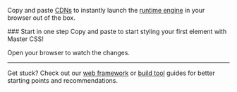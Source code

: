 Copy and paste [CDNs](/docs/installation#cdn-providers) to instantly launch the [runtime engine](/docs/rendering-modes/runtime-rendering) in your browser out of the box.

<StepSection className="mt:12x">
    <Step>
        ### <StepNum />Start in one step
        Copy and paste to start styling your first element with Master CSS!
        <CDNCodes />
        <p className="mt:12x">Open your browser to watch the changes.</p>
        <HelloWorld />
    </Step>
</StepSection>

---

Get stuck? Check out our [web framework](/docs/installation#web-frameworks) or [build tool](/docs/installation#build-tools) guides for better starting points and recommendations.
